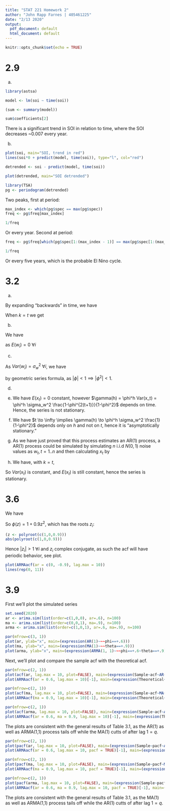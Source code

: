```yaml
---
title: "STAT 221 Homework 2"
author: "John Rapp Farnes | 405461225"
date: "2/13 2020"
output:
  pdf_document: default
  html_document: default
---
```


```r
knitr::opts_chunk$set(echo = TRUE)
```

# 2.9

a)

```r
library(astsa)

model <- lm(soi ~ time(soi))

(sum <- summary(model))

sum$coefficients[2]
```
There is a significant trend in SOI in relation to time, where the SOI decreases ~0.007 every year.

b)
```r
plot(soi, main="SOI, trend in red")
lines(soi*0 + predict(model, time(soi)), type="l", col="red")

detrended <- soi - predict(model, time(soi))

plot(detrended, main="SOI detrended")
```
```r
library(TSA)
pg <- periodogram(detrended)

```


Two peaks, first at period:
```r
max_index <- which(pg$spec == max(pg$spec))
freq <- pg$freq[max_index]

1/freq
```
Or every year. Second at period:

```r
freq <- pg$freq[which(pg$spec[1:(max_index - 1)] == max(pg$spec[1:(max_index - 1)]))]

1/freq
```

Or every five years, which is the probable El Nino cycle.

\newpage

# 3.2

a)

By expanding "backwards" in time, we have

\begin{equation}
  \begin{split}
  x_t &= \phi x_{t-1} + w_t \\
  &= \phi (\phi x_{t-2} + w_{t-1}) + w_t \\
  &= \phi^2 x_{t-2} + \phi w_{t-1} + w_t \\
  &\;\;\vdots \notag \\
  &= \phi^k x_{t-k} + \sum_{j=0}^{k-1}\phi^j w_{t-j}
  \end{split}
\end{equation}

When $k = t$ we get

\begin{equation}
  \begin{split}
  x_t &= \phi^t x_{0} + \sum_{j=0}^{t-1}\phi^j w_{t-j} \\
  &= \phi^t w_{0} + \sum_{j=0}^{t-1}\phi^j w_{t-j} \\
  &= \sum_{j=0}^{t}\phi^j w_{t-j} \\
  \end{split}
\end{equation}

b)

We have

\begin{equation}
  \begin{split}
  E(x_t) &= E(\sum_{j=0}^{t}\phi^j w_{t-j}) \\
  &= \sum_{j=0}^{t}\phi^j E(w_{t-j}) = 0\\
  \end{split}
\end{equation}

as $E(w_i) = 0 \: \forall i$

c)

As $Var(w_i) = \sigma_w^2\: \forall i$, we have

\begin{equation}
  \begin{split}
  Var(x_t) &= Var(\sum_{j=0}^{t}\phi^j w_{t-j}) \\
  &= \sum_{j=0}^{t}(\phi^{j})^2 Var(w_{t-j}) \\
  &= \sigma_w^2 \sum_{j=0}^{t}\phi^{2j} \\
  &= \sigma_w^2 \frac{1-\phi^{2(t+1)}}{1-\phi^2}
  \end{split}
\end{equation}

by geometric series formula, as $|\phi| < 1 \implies |\phi^2| < 1$.

d)

\begin{equation}
  \begin{split}
  cov(x_{t+h}, x_t) &= E[(\sum_{j=0}^{t+h}\phi^j w_{t+h-j})(\sum_{j=0}^{t}\phi^j w_{t-j})] \\
  &= E[(w_{t+h} + \dots + \phi^h w_t + \phi^{h+1} w_{t-1}+\dots+\phi^{h+t} w_{0})(w_t + \phi w_{t-1} + \dots+\phi^t w_{0}]) \\
  &= \sigma_w^2 \sum_{j=0}^{t} \phi^{h+2j} \\
  &= \sigma_w^2 \phi^{h} \sum_{j=0}^{t} \phi^{2j} \\
  &= \phi^{h} \sigma_w^2 \frac{1-\phi^{2(t+1)}}{1-\phi^2} \\
  &= \phi^h Var(x_t)
  \end{split}
\end{equation}

e)
We have $E(x_t)=0$ constant, however $\gamma(h) = \phi^h Var(x_t) = \phi^h \sigma_w^2 \frac{1-\phi^{2(t+1)}}{1-\phi^2}$ depends on time. Hence, the series is not stationary.

f)
We have $t \to \infty \implies \gamma(h) \to \phi^h \sigma_w^2 \frac{1}{1-\phi^2}$ depends only on $h$ and not on $t$, hence it is "asymptotically stationary."

g)
As we have just proved that this process estimates an AR(1) process, a AR(1) process could be simulated by simulating $n$ i.i.d $N(0,1)$ noise values as $w_t, t=1..n$ and then calculating $x_t$ by

\begin{equation}
\begin{cases}
  x_t =  \phi x_{t-1}+w_t, t=1..n\dots \\
  x_0=w_0
\end{cases}
\end{equation}

h)
We have, with $k=t$,

\begin{equation}
  \begin{split}
  x_t &= \phi^t x_{0} + \sum_{j=0}^{t-1}\phi^j w_{t-j} \\
  &= \phi^t w_{0}/\sqrt{1-\phi ^2} + \sum_{j=0}^{t-1}\phi^j w_{t-j} \implies \\
  Var(x_t) &= \frac{(\phi^t)^2}{1-\phi ^2} \sigma_w^2 + \sigma_w^2 \frac{1-\phi^{2t}}{1-\phi^2} \\
  &= \frac{\sigma_w^2}{1-\phi ^2}(\phi^{2t}+1-\phi^{2t}) \\
  &= \frac{\sigma_w^2}{1-\phi ^2}
  \end{split}
\end{equation}

So $Var(x_t)$ is constant, and $E(x_t)$ is still constant, hence the series is stationary.


# 3.6

We have
\begin{equation}
  \begin{split}
  x_t &= -.9x_{t-2} + w_t \implies \\
  x_t + .9x_{t-2} &= w_t \implies \\
  (1 + 0.9B^2)x_t &= w_t
  \end{split}
\end{equation}

So $\phi(z) = 1+0.9z^2$, which has the roots $z_i$:

```r
(z <- polyroot(c(1,0,0.9)))
abs(polyroot(c(1,0,0.9)))
```



Hence $|z_i| > 1 \: \forall i$ and $z_i$ complex conjugate, as such the acf will have periodic behavior, see plot.

```r
plot(ARMAacf(ar = c(0, -0.9), lag.max = 10))
lines(rep(0, 11))
```


# 3.9
First we'll plot the simulated series

```r
set.seed(2020)
ar <- arima.sim(list(order=c(1,0,0), ar=.6), n=100)
ma <- arima.sim(list(order=c(0,0,1), ma=.9), n=100)
arma <- arima.sim(list(order=c(1,0,1), ar=.6, ma=.9), n=100)

par(mfrow=c(3, 1))
plot(ar, ylab="x", main=(expression(AR(1)~~~phi==+.6)))
plot(ma, ylab="x", main=(expression(MA(1)~~~theta==+.9)))
plot(arma, ylab="x", main=(expression(ARMA(1, 1)~~~phi==+.6~theta==+.9)))
```

Next, we'll plot and compare the sample acf with the theoretical acf.

```r
par(mfrow=c(2, 1))
plot(acf(ar, lag.max = 10, plot=FALSE), main=(expression(Sample~acf~AR(1)~~~phi==+.6)))
plot(ARMAacf(ar = 0.6, lag.max = 10)[-1], main=(expression(Theoretical~acf~AR(1)~~~phi==+.6)), ylab = "ACF", xlab="Lag")

par(mfrow=c(2, 1))
plot(acf(ma, lag.max = 10, plot=FALSE), main=(expression(Sample~acf~MA(1)~~~theta==+.9)))
plot(ARMAacf(ma = 0.9, lag.max = 10)[-1], main=(expression(Theoretical~acf~MA(1)~~~theta==+.9)), ylab = "ACF", xlab="Lag")

par(mfrow=c(2, 1))
plot(acf(arma, lag.max = 10, plot=FALSE), main=(expression(Sample~acf~ARMA(1, 1)~~~phi==+.6~theta==+.9)))
plot(ARMAacf(ar = 0.6, ma = 0.9, lag.max = 10)[-1], main=(expression(Theoretical~acf~ARMA(1, 1)~~~phi==+.6~theta==+.9)), ylab = "ACF", xlab="Lag")
```

The plots are consistent with the general results of Table 3.1, as the AR(1) as well as ARMA(1,1) process tails off while the MA(1) cutts of after lag 1$=q$.


```r
par(mfrow=c(2, 1))
plot(pacf(ar, lag.max = 10, plot=FALSE), main=(expression(Sample~pacf~AR(1)~~~phi==+.6)))
plot(ARMAacf(ar = 0.6, lag.max = 10, pacf = TRUE)[-1], main=(expression(Theoretical~pacf~AR(1)~~~phi==+.6)), ylab = "ACF", xlab="Lag")

par(mfrow=c(2, 1))
plot(pacf(ma, lag.max = 10, plot=FALSE), main=(expression(Sample~pacf~MA(1)~~~theta==+.9)))
plot(ARMAacf(ma = 0.9, lag.max = 10, pacf = TRUE)[-1], main=(expression(Theoretical~pacf~MA(1)~~~theta==+.9)), ylab = "ACF", xlab="Lag")

par(mfrow=c(2, 1))
plot(pacf(arma, lag.max = 10, plot=FALSE), main=(expression(Sample~pacf~ARMA(1, 1)~~~phi==+.6~theta==+.9)))
plot(ARMAacf(ar = 0.6, ma = 0.9, lag.max = 10, pacf = TRUE)[-1], main=(expression(Theoretical~pacf~ARMA(1, 1)~~~phi==+.6~theta==+.9)), ylab = "ACF", xlab="Lag")
```

The plots are consistent with the general results of Table 3.1, as the MA(1) as well as ARMA(1,1) process tails off while the AR(1) cutts of after lag 1$=q$.

